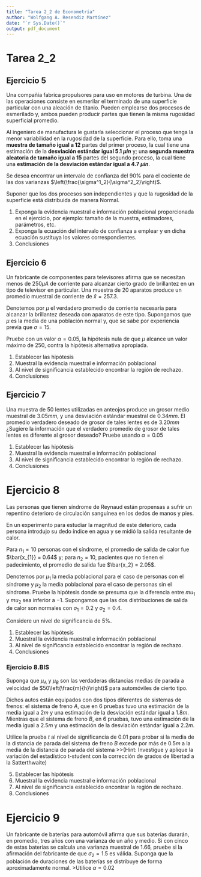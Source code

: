 ```yaml
---
title: "Tarea 2_2 de Econometría"
author: "Wolfgang A. Resendiz Martínez"
date: "`r Sys.Date()`"
output: pdf_document
---
```


# Tarea 2_2

## Ejercicio 5

Una compañía fabrica propulsores para uso en motores de turbina. Una de las operaciones consiste en esmerilar el terminado de una superficie particular con una aleación de titanio.   Pueden emplearse dos procesos de esmerilado y, ambos pueden producir partes que tienen   la misma rugosidad superficial promedio.

Al ingeniero de manufactura le gustaría   seleccionar el proceso que tenga la menor variabilidad en la rugosidad de la superficie. Para   ello, toma una **muestra de tamaño igual a 12** partes del primer proceso, la cual tiene una   estimación de la **desviación estándar igual 5.1 $\mu in$** y; una **segunda muestra   aleatoria de tamaño igual a $15$** partes del segundo proceso, la cual tiene una **estimación de   la desviación estándar igual a 4.7  $\mu in$**. 

Se desea encontrar un intervalo de confianza del $90\%$ para el cociente de las dos varianzas $\left(\frac{\sigma^1_2}{\sigma^2_2}\right)$.

Suponer que los dos procesos   son independientes y que la rugosidad de la superficie está distribuida de manera Normal.  

1. Exponga la evidencia muestral e información poblacional proporcionada en el ejercicio,   por ejemplo: tamaño de la muestra, estimadores, parámetros, etc.  
2. Exponga la ecuación del intervalo de confianza a emplear y en dicha ecuación sustituya   los valores correspondientes.  
3. Conclusiones


## Ejercicio 6
Un fabricante de componentes para televisores afirma que se necesitan menos de $250\mu A$ de corriente para alcanzar cierto grado de brillantez en un tipo de televisor en particular. Una muestra de 20 aparatos produce un promedio muestral de corriente de $\bar{x}=257.3$. 

Denotemos por $\mu$ el verdadero promedio de corriente necesaria para alcanzar la brillantez deseada con aparatos de este tipo. Supongamos que $\mu$ es la media de una  población normal y, que se sabe por experiencia previa que $\sigma = 15$.

Pruebe con un valor   $\alpha=0.05$, la hipótesis nula de que $\mu$ alcance un valor máximo de $250$, contra la hipótesis   alternativa apropiada.


1. Establecer las hipótesis  
2. Muestral la evidencia muestral e información poblacional  
3. Al nivel de significancia establecido encontrar la región de rechazo.
4. Conclusiones  

## Ejercicio 7
Una muestra de $50$ lentes utilizadas en anteojos produce un grosor medio muestral de $3.05mm$, y una desviación estándar muestral de $0.34mm$. El promedio verdadero deseado de   grosor de tales lentes es de $3.20mm$ ¿Sugiere la información que el verdadero promedio de   grosor de tales lentes es diferente al grosor deseado? Pruebe usando $\alpha=0.05$
  
1. Establecer las hipótesis  
2. Muestral la evidencia muestral e información poblacional  
3. Al nivel de significancia establecido encontrar la región de rechazo.  
4. Conclusiones  

# Ejercicio 8

Las personas que tienen síndrome de Reynaud están propensas a sufrir un repentino   deterioro de circulación sanguínea en los dedos de manos y pies. 

En un experimento para   estudiar la magnitud de este deterioro, cada persona introdujo su dedo índice en agua y se   midió la salida resultante de calor. 

Para $n_1 = 10$ personas con el síndrome, el promedio de   salida de calor fue $\bar{x_{1}} = 0.64$  y; para $n_2 = 10$, pacientes que no tienen el padecimiento, el   promedio de salida fue $\bar{x_2} = 2.05$. 

Denotemos por $\mu_1$ la media poblacional para el caso de   personas con el síndrome y $\mu_2$ la media poblacional para el caso de personas sin el síndrome. Pruebe la hipótesis donde se   presuma que la diferencia entre $mu_1$ y $mu_2$ sea inferior a $-1$. Supongamos que las dos   distribuciones de salida de calor son normales con $\sigma_1 = 0.2$ y $\sigma_2 = 0.4$. 

Considere un nivel   de significancia de $5\%$.  

1. Establecer las hipótesis  
2. Muestral la evidencia muestral e información poblacional  
3. Al nivel de significancia establecido encontrar la región de rechazo.  
4. Conclusiones  

### Ejercicio 8.BIS

Suponga que $\mu_A$ y $\mu_B$ son las verdaderas distancias medias de parada a velocidad de $50\left(\frac{m}{h}\right)$  para automóviles de cierto tipo. 

Dichos autos están equipados con dos tipos diferentes de   sistemas de frenos: el sistema de freno $A$, que en $6$ pruebas tuvo una estimación de la media   igual a $2m$ y una estimación de la desviación estándar igual a $1.8 m$. Mientras que el sistema   de freno $B$, en $6$ pruebas, tuvo una estimación de la media igual a $2.5 m$ y una estimación   de la desviación estándar igual a $2.2 m$. 

Utilice la prueba $t$ al nivel de significancia de $0.01$   para probar si la media de la distancia de parada del sistema de freno $B$ excede por más de   $0.5 m$ a la media de la distancia de parada del sistema 
>>(Hint: Investigue y aplique la   variación del estadístico t-student con la corrección de grados de libertad a la   Satterthwaite)  

5. Establecer las hipótesis  
6. Muestral la evidencia muestral e información poblacional  
7.  Al nivel de significancia establecido encontrar la región de rechazo.  
8. Conclusiones  


# Ejercicio 9

Un fabricante de baterías para automóvil afirma que sus baterías durarán, en promedio,   tres años con una varianza de un año y medio. Si con cinco de estas baterías se calcula una   varianza muestral de $1.66$, pruebe si la afirmación del fabricante de que $\sigma_2=1.5$ es válida.   Suponga que la población de duraciones de las baterías se distribuye de forma   aproximadamente normal. 
>Utilice $\alpha=0.02$


